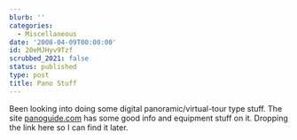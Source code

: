 ```yaml
---
blurb: ''
categories:
  - Miscellaneous
date: '2008-04-09T00:00:00'
id: 20eMJHyv9Tzf
scrubbed_2021: false
status: published
type: post
title: Pano Stuff
---
```


Been looking into doing some digital panoramic/virtual-tour type
stuff. The site [panoguide.com](http://www.panoguide.com/howto/)
has some good info and equipment stuff on it. Dropping the link
here so I can find it later.
